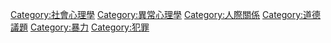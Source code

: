 {{cat main|虐待}}

{{Commons cat|Abuse}}

[[Category:社會心理學|Category:社會心理學]]
[[Category:異常心理學|Category:異常心理學]]
[[Category:人際關係|Category:人際關係]]
[[Category:道德議題|Category:道德議題]]
[[Category:暴力|Category:暴力]]
[[Category:犯罪|Category:犯罪]]